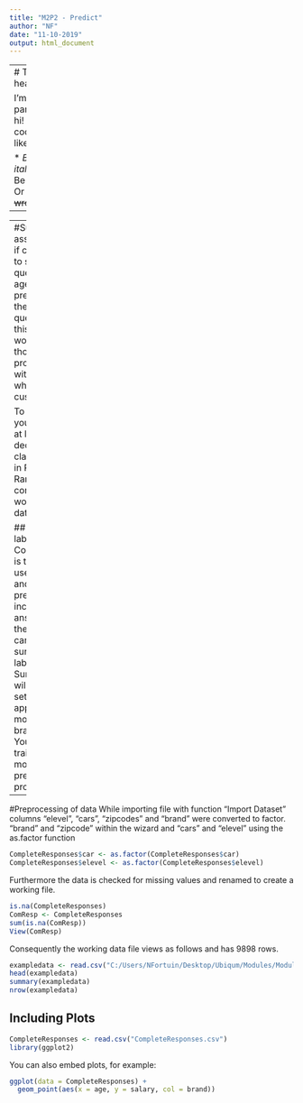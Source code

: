 ```yaml
---
title: "M2P2 - Predict"
author: "NF"
date: "11-10-2019"
output: html_document
---
```


---
# This is a header

I'm a paragraph, hi! I can do cool thinks like:

* *Be in italics*
* Be **Bold**
* Or be ~~wrong~~
---

---
#Summary
## assignment
Investigate if customer responses to some survey questions (e.g. income, age, etc.) enable us to predict the answer to the brand preference question. If we can do this with confidence, I would like you to make those predictions and provide the sales team with a complete view of what brand our customers prefer.

To do this, I would like you to run and optimize at least two different decision tree classification methods in R - C5.0 and RandomForest - and compare which one works better for this data set.

## data sets used
File labeled CompleteResponses.csv is the data set you will use to train your model and build your predictive model. It includes 10,000 fully-answered surveys and the key to the survey can be found in survey_key.csv . The file labeled SurveyIncomplete.csv will be your main test set (the data you will apply your optimized model to predict the brand preference). You'll be applying your trained and tested model to this data to prepare the model for production.
---

#Preprocessing of data
While importing file with function "Import Dataset" columns "elevel", "cars", "zipcodes" and "brand" were converted to factor. "brand" and "zipcode" within the wizard and "cars" and "elevel" using the as.factor function

```r
CompleteResponses$car <- as.factor(CompleteResponses$car)
CompleteResponses$elevel <- as.factor(CompleteResponses$elevel)
```

Furthermore the data is checked for missing values and renamed to create a working file.
```r
is.na(CompleteResponses)
ComResp <- CompleteResponses
sum(is.na(ComResp))
View(ComResp)
```
Consequently the working data file views as follows and has 9898 rows.
```r
exampledata <- read.csv("C:/Users/NFortuin/Desktop/Ubiqum/Modules/Module 2/M2P2 Predict/M2P2 - Predict/CompleteResponses.csv")
head(exampledata)
summary(exampledata)
nrow(exampledata)
```



## Including Plots


```r
CompleteResponses <- read.csv("CompleteResponses.csv")
library(ggplot2)
```


You can also embed plots, for example:

```r
ggplot(data = CompleteResponses) +
  geom_point(aes(x = age, y = salary, col = brand))
```

